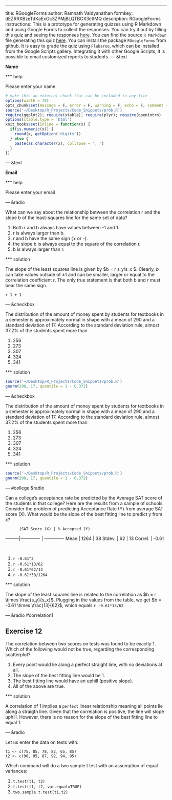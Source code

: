 ---
title: RGoogleForms
author: Ramnath Vaidyanathan
formkey: dEZRRXBzeTdKaExOc3ZPMjBLQTBCX3c6MQ
description: RGoogleForms
instructions: This is a prototype for generating quizzes using R Markdown and using Google Forms to collect the responses. You can try it out by filling this quiz and seeing the responses <a href='https://docs.google.com/spreadsheet/ccc?key=0AovoNzJt5GetdEZRRXBzeTdKaExOc3ZPMjBLQTBCX3c'>here</a>. You can find the source <code>R Markdown</code> file generating this quiz <a href='https://github.com/ramnathv/RGoogleForms/blob/master/inst/examples/example.Rmd'>here</a>. You can install the package <code>RGoogleForms</code> from <cod>github</code>. It is easy to grade the quiz using <code>Flubaroo</code>, which can be installed from the Google Scripts gallery. Integrating it with other Google Scripts, it is possible to email customized reports to students.
--- &text

**Name**

*** help

Please enter your name


```r
# make this an external chunk that can be included in any file
options(width = 70)
opts_chunk$set(message = F, error = F, warning = F, echo = F, comment = NA, fig.align = 'center', dpi = 100, fig.height = 4.5, fig.width = 8)
source('~/Desktop/R_Projects/Code_Snippets/prob.R')
require(ggplot2); require(xtable); require(plyr); require(openintro)
options(xtable.type = 'html')
knit_hooks$set(inline = function(x) {
  if(is.numeric(x)) {
    round(x, getOption('digits'))
  } else {
    paste(as.character(x), collapse = ', ')
  }
})
```

--- &text

**Email**

*** help

Please enter your email

--- &radio

What can we say about the relationship between the correlation r and the slope b of the least-squares line for the same set of data? 


1. Both r and b always have values between -1 and 1. 
2. r is always larger than b. 
3. r and b have the same sign (+ or -). 
4. the slope b is always equal to the square of the correlation r. 
5. b is always larger than r.

*** solution

The slope of the least squares line is given by $b = r \times s_y/s_x $. Clearly, $b$ can take values outside of $\pm 1$ and can be smaller, larger or equal to the correlation coefficient $r$. The only true statement is that both $b$ and $r$ must bear the same sign.

`r 1 + 1`

--- &checkbox

The distribution of the amount of money spent by students for textbooks in a semester is approximately normal in shape with a mean of 290 and a standard deviation of 17. According to the standard deviation rule, almost 37.2% of the students spent more than


1. 256
2. 273
3. 307
4. 324
5. 341

*** solution

```r
source('~/Desktop/R_Projects/Code_Snippets/prob.R')
gnorm(290, 17, quantile = 1 - 0.372)
```

--- &checkbox

The distribution of the amount of money spent by students for textbooks in a semester is approximately normal in shape with a mean of 290 and a standard deviation of 17. According to the standard deviation rule, almost 37.2% of the students spent more than

1. 256
2. 273
3. 307
4. 324
5. 341

*** solution

```r
source('~/Desktop/R_Projects/Code_Snippets/prob.R')
gnorm(290, 17, quantile = 1 - 0.372)
```

--- #college &radio

<style>#college table{width: 60%;margin: auto auto;}</style>

Can a college's acceptance rate be predicted by the Average SAT score of the students in that college? Here are the results from a sample of schools. Consider the problem of predicting Acceptance Rate (Y) from average SAT score (X). What would be the slope of the best fitting line to predict y from x?

          |SAT Score (X) | % Accepted (Y)
 ---------|------------- | -------------
 Mean     | 1264         | 38
 Stdev.   | 62           | 13
 Correl.  | -0.61

<br/>

1. `r -0.61^2`
2. `r -0.61*13/62`
3. `r -0.61*62/13`
4. `r -0.61*38/1264`

*** solution

The slope of the least squares line is related to the correlation as $b = r \times \frac{s_y}{s_x}$. Plugging in the values from the table, we get $b = -0.61 \times \frac{13}{62}$, which equals `r -0.61*13/62`.

--- &radio #correlation1

## Exercise 12 ##

The correlation between two scores on tests was found to be exactly 1. Which of the following would not be true, regarding the corresponding scatterplot?

1. Every point would lie along a perfect straight line, with no deviations at all. 
2. The slope of the best fitting line would be 1. 
3. The best fitting line would have an uphill (positive slope). 
4. All of the above are true.

*** solution

A correlation of 1 implies a `perfect` linear relationship meaning all points lie along a straigth line. Given that the correlation is positive, the line will slope uphill. However, there is no reason for the slope of the best fitting line to equal 1.

--- &radio

Let us enter the data on tests with:

```
t1 <- c(75, 85, 78, 82, 65, 85)
t2 <- c(90, 95, 87, 92, 94, 95)
```

Which command will do a two sample t test with an assumption of equal variances:

1. `t.test(t1, t2)`
2. `t.test(t1, t2, var.equal=TRUE)`
3. `two.sample.t.test(t1,t2)`